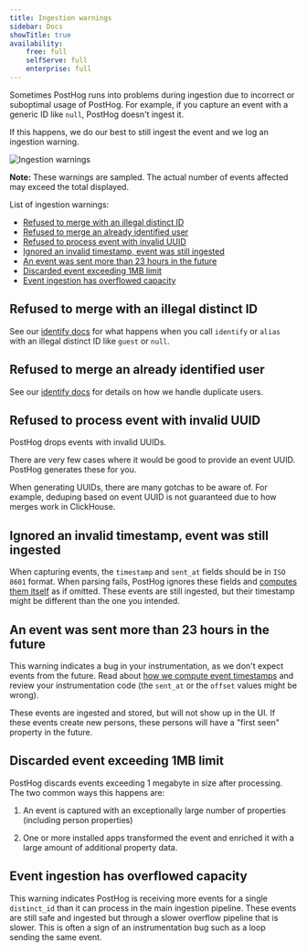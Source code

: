 ```yaml
---
title: Ingestion warnings
sidebar: Docs
showTitle: true
availability:
    free: full
    selfServe: full
    enterprise: full
---
```


Sometimes PostHog runs into problems during ingestion due to incorrect or suboptimal usage of PostHog. For example, if you capture an event with a generic ID like `null`, PostHog doesn't ingest it.

If this happens, we do our best to still ingest the event and we log an ingestion warning. 

![Ingestion warnings](../../images/features/data-management/warnings.png)

**Note:** These warnings are sampled. The actual number of events affected may exceed the total displayed.

List of ingestion warnings:
- [Refused to merge with an illegal distinct ID](#refused-to-merge-with-an-illegal-distinct-id)
- [Refused to merge an already identified user](#refused-to-merge-an-already-identified-user)
- [Refused to process event with invalid UUID](#refused-to-process-event-with-invalid-uuid)
- [Ignored an invalid timestamp, event was still ingested](#ignored-an-invalid-timestamp-event-was-still-ingested)
- [An event was sent more than 23 hours in the future](#an-event-was-sent-more-than-23-hours-in-the-future)
- [Discarded event exceeding 1MB limit](#discarded-event-exceeding-1mb-limit)
- [Event ingestion has overflowed capacity](#event-ingestion-has-overflowed-capacity)

## Refused to merge with an illegal distinct ID

See our [identify docs](/docs/product-analytics/identify) for what happens when you call `identify` or `alias` with an illegal distinct ID like `guest` or `null`.

## Refused to merge an already identified user

See our [identify docs](/docs/product-analytics/identify#how-to-handle-duplicates-of-the-same-user) for details on how we handle duplicate users.

## Refused to process event with invalid UUID

PostHog drops events with invalid UUIDs.

There are very few cases where it would be good to provide an event UUID. PostHog generates these for you. 

When generating UUIDs, there are many gotchas to be aware of. For example, deduping based on event UUID is not guaranteed due to how merges work in ClickHouse.

## Ignored an invalid timestamp, event was still ingested

When capturing events, the `timestamp` and `sent_at` fields should be in `ISO 8601` format. When parsing fails, PostHog ignores these fields and [computes them itself](/docs/data/timestamps) as if omitted. These events are still ingested, but their timestamp might be different than the one you intended.

## An event was sent more than 23 hours in the future

This warning indicates a bug in your instrumentation, as we don't expect events from the future. Read about [how we compute event timestamps](/docs/data/timestamps) and review your instrumentation code (the `sent_at` or the `offset` values might be wrong).

These events are ingested and stored, but will not show up in the UI. If these events create new persons, these persons will have a "first seen" property in the future.

## Discarded event exceeding 1MB limit

PostHog discards events exceeding 1 megabyte in size after processing. The two common ways this happens are:

1. An event is captured with an exceptionally large number of properties (including person properties)

2. One or more installed apps transformed the event and enriched it with a large amount of additional property data.

## Event ingestion has overflowed capacity

This warning indicates PostHog is receiving more events for a single `distinct_id` than it can process in the main ingestion pipeline. These events are still safe and ingested but through a slower overflow pipeline that is slower. This is often a sign of an instrumentation bug such as a loop sending the same event.